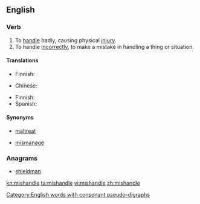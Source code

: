 ==English==

===Verb===
{{en-verb|mishandles|mishandling|mishandled|mishandled}}

# To [[handle]] badly, causing physical [[injury]].
# To handle [[incorrect|incorrectly]], to make a mistake in handling a thing or situation.

====Translations====
{{trans-top|handle badly}}
* Finnish: {{t+|fi|pahoinpidellä}}
{{trans-mid}}
{{trans-bottom}}

{{trans-top|handle incorrectly}}
* Chinese:
*: {{trreq|zh}}
{{trans-mid}}
* Finnish: {{t-|fi|tunaroida}}
* Spanish: {{t+|es|llevar}} {{t+|es|mal}}
{{trans-bottom}}

====Synonyms====
* {{sense|handle badly}} [[maltreat]]
* {{sense|handle incorrectly}} [[mismanage]]

===Anagrams===
* [[shieldman#English|shieldman]]

[[Category:English words with consonant pseudo-digraphs]]

[[kn:mishandle]]
[[ta:mishandle]]
[[vi:mishandle]]
[[zh:mishandle]]